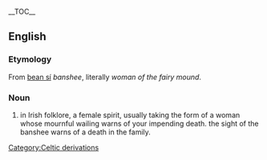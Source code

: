 {{wikipedia}}
__TOC__
==English==
===Etymology===
From {{Ir.}} [[bean sí]] ''banshee'', literally ''woman of the fairy mound''.

===Noun===
#in Irish folklore, a female spirit, usually taking the form of a woman whose mournful wailing warns of your impending death. the sight of the banshee warns of a death in the family.

[[Category:Celtic derivations]]